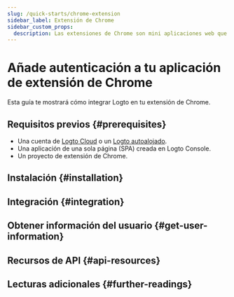 ```yaml
---
slug: /quick-starts/chrome-extension
sidebar_label: Extensión de Chrome
sidebar_custom_props:
  description: Las extensiones de Chrome son mini aplicaciones web que se ejecutan dentro de Google Chrome.
---
```




# Añade autenticación a tu aplicación de extensión de Chrome

Esta guía te mostrará cómo integrar Logto en tu extensión de Chrome.

<GuideTip />

## Requisitos previos \{#prerequisites}

- Una cuenta de [Logto Cloud](https://cloud.logto.io) o un [Logto autoalojado](/introduction/set-up-logto-oss).
- Una aplicación de una sola página (SPA) creada en Logto Console.
- Un proyecto de extensión de Chrome.

## Instalación \{#installation}

<Installation />

## Integración \{#integration}

<Integration />

## Obtener información del usuario \{#get-user-information}

<GetUserInformation package="@logto/chrome-extension" />

## Recursos de API \{#api-resources}

<ApiResources package="@logto/chrome-extension" />

## Lecturas adicionales \{#further-readings}

<FurtherReadings />